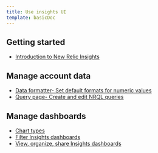 ```yaml
---
title: Use insights UI
template: basicDoc
---
```


## Getting started

* [Introduction to New Relic Insights](/docs/insights/use-insights-ui/getting-started/introduction-new-relic-insights)

## Manage account data

* [Data formatter- Set default formats for numeric values](/docs/insights/use-insights-ui/manage-account-data/data-formatter-set-default-formats-numeric-values)
* [Query page- Create and edit NRQL queries](/docs/insights/use-insights-ui/manage-account-data/query-page-create-edit-nrql-queries)

## Manage dashboards

* [Chart types](/docs/insights/use-insights-ui/manage-dashboards/chart-types)
* [Filter Insights dashboards](/docs/insights/use-insights-ui/manage-dashboards/filter-insights-dashboards)
* [View, organize, share Insights dashboards](/docs/insights/use-insights-ui/manage-dashboards/view-organize-share-insights-dashboards)
